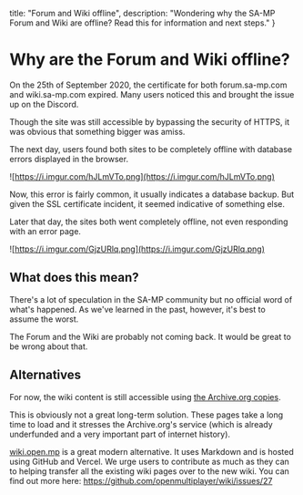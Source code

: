   title: "Forum and Wiki offline",
  description: "Wondering why the SA-MP Forum and Wiki are offline? Read this for information and next steps."
}

# Why are the Forum and Wiki offline?

On the 25th of September 2020, the certificate for both forum.sa-mp.com and wiki.sa-mp.com expired. Many users noticed this and brought the issue up on the Discord.

Though the site was still accessible by bypassing the security of HTTPS, it was obvious that something bigger was amiss.

The next day, users found both sites to be completely offline with database errors displayed in the browser.

![https://i.imgur.com/hJLmVTo.png](https://i.imgur.com/hJLmVTo.png)

Now, this error is fairly common, it usually indicates a database backup. But given the SSL certificate incident, it seemed indicative of something else.

Later that day, the sites both went completely offline, not even responding with an error page.

![https://i.imgur.com/GjzURlq.png](https://i.imgur.com/GjzURlq.png)

## What does this mean?

There's a lot of speculation in the SA-MP community but no official word of what's happened. As we've learned in the past, however, it's best to assume the worst.

The Forum and the Wiki are probably not coming back. It would be great to be wrong about that.

## Alternatives

For now, the wiki content is still accessible using [the Archive.org copies](https://web.archive.org/web/20200909122444/https://wiki.sa-mp.com/).

This is obviously not a great long-term solution. These pages take a long time to load and it stresses the Archive.org's service (which is already underfunded and a very important part of internet history).

[wiki.open.mp](https://wiki.open.mp) is a great modern alternative. It uses Markdown and is hosted using GitHub and Vercel. We urge users to contribute as much as they can to helping transfer all the existing wiki pages over to the new wiki. You can find out more here: https://github.com/openmultiplayer/wiki/issues/27
